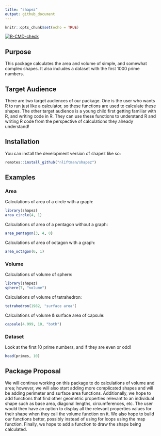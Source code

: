 ```yaml
---
title: "shapez"
output: github_document
---
```


<!-- README.md is generated from README.Rmd. Please edit that file -->

```r
knitr::opts_chunk$set(echo = TRUE)
```

<!-- badges: start -->
[![R-CMD-check](https://github.com/nliftman/SDS270PROJ2/actions/workflows/R-CMD-check.yaml/badge.svg)](https://github.com/nliftman/SDS270PROJ2/actions/workflows/R-CMD-check.yaml)
<!-- badges: end -->

## Purpose

This package calculates the area and volume of simple, and somewhat complex shapes. It also includes a dataset with the first 1000 prime numbers. 

## Target Audience

There are two target audiences of our package. One is the user who wants R to run just like a calculator, so these functions are used to calculate these shapes. The other target audience is a young child first getting familiar with R, and writing code in R. They can use these functions to understand R and writing R code from the perspective of calculations they already understand!

## Installation

You can install the development version of shapez like so:

```r
remotes::install_github("nliftman/shapez")
```

## Examples 
### Area

Calculations of area of a circle with a graph: 

```r
library(shapez)
area_circle(4, 1)
```

Calculations of area of a pentagon without a graph:
```r
area_pentagon(3, 4, 0)
```

Calculations of area of octagon with a graph:
```r
area_octagon(6, 1)
```

### Volume

Calculations of volume of sphere:
```r
library(shapez)
sphere(7, "volume")
```

Calculations of volume of tetrahedron:
```r
tetrahedron(1982, "surface area")
```

Calculations of volume & surface area of capsule:
```r
capsule(4.999, 10, "both")
```
### Dataset

Look at the first 10 prime numbers, and if they are even or odd!

```r
head(primes, 10)
```


## Package Proposal

We will continue working on this package to do calculations of volume and area; however, we will also start adding more complicated shapes and will be adding perimeter and surface area functions. Additionally, we hope to add functions that find other geometric properties relevant to an individual shape such as base area, diagonal lengths, circumferences, etc. The user would then have an option to display all the relevant properties values for their shape when they call the volume function on it. We also hope to build our functions better, possibly instead of using for loops using the map function. Finally, we hope to add a function to draw the shape being calculated. 

